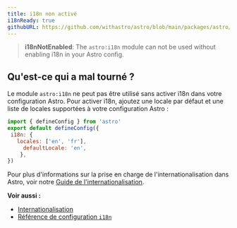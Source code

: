 ```yaml
---
title: i18n non activé
i18nReady: true
githubURL: https://github.com/withastro/astro/blob/main/packages/astro/src/core/errors/errors-data.ts
---
```


> **i18nNotEnabled**: The `astro:i18n` module can not be used without enabling i18n in your Astro config.

## Qu'est-ce qui a mal tourné ?
Le module `astro:i18n` ne peut pas être utilisé sans activer i18n dans votre configuration Astro. Pour activer i18n, ajoutez une locale par défaut et une liste de locales supportées à votre configuration Astro :
```js
import { defineConfig } from 'astro'
export default defineConfig({
 i18n: {
   locales: ['en', 'fr'],
	 defaultLocale: 'en',
	},
})
```

Pour plus d'informations sur la prise en charge de l'internationalisation dans Astro, voir notre [Guide de l'internationalisation](/fr/guides/internationalization/).

**Voir aussi :**
-  [Internationalisation](/fr/guides/internationalization/)
-  [Référence de configuration `i18n`](/fr/reference/configuration-reference/#i18n)
